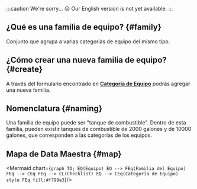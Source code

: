 
:::caution We're sorry... 😢
Our English version is not yet available.
:::

## ¿Qué es una familia de equipo? {#family}
Conjunto que agrupa a varias categorías de equipo del mismo tipo.

## ¿Cómo crear una nueva familia de equipo? {#create}
A través del formulario encontrado en [**Categoría de Equipo**](/docs/products/corrective_maintenance/master_data/equipment_category) podrás agregar una nueva familia.

## Nomenclatura {#naming}
Una familia de equipo puede ser "tanque de combustible". Dentro de esta familia, pueden existir tanques de combustible de 2000 galones y de 10000 galones, que corresponden a las categorías de los equipos.


## Mapa de Data Maestra {#map}

<div className="align-center">

<Mermaid chart={`
    graph TD;
        EQ(Equipo)
        EQ --> FEq(Familia del Equipo)
        FEq --> CEq
        FEq --> CL(Checklist)
        EQ --> CEq(Categoría de Equipo)
        style FEq fill:#f799e3
`}/>

</div>